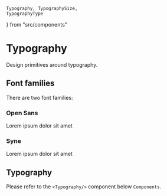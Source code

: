     Typography, TypographySize,
    TypographyType
} from "src/components"

<Meta title="DesignSystem/Typography" />

# Typography

Design primitives around typography.

## Font families

There are two font families:

### Open Sans

<Canvas columns={2} withSource="open" withToolbar>
    <Typography as="div" type={TypographyType.Heading} size={TypographySize.Large}>
        Lorem ipsum dolor sit amet
    </Typography>
</Canvas>

### Syne
<Canvas columns={2} withSource="open" withToolbar>
    <Typography as="div" type={TypographyType.Heading} size={TypographySize.Large} className="font-syne">
        Lorem ipsum dolor sit amet
    </Typography>
</Canvas>

## Typography

Please refer to the `<Typography/>` component below `Components`.